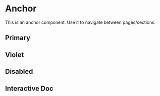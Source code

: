 
<Meta of={Story} />

# Anchor

This is an anchor component. Use it to navigate between pages/sections.

## Primary

<Canvas of={Story.Primary} />

## Violet

<Canvas of={Story.Violet} />

## Disabled

<Canvas of={Story.Disabled} />

## Interactive Doc

<Primary />
<Controls />